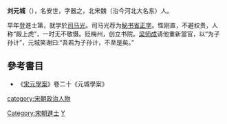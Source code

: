 '''刘元城'''（{{bd|?||?|}}），名安世，字器之，北宋魏（治今河北大名东）人。

早年登進士第，就学於[[司马光|司马光]]。司马光荐为[[秘书省|秘书省]][[正字|正字]]。性刚直，不避权贵，人称“殿上虎”，一时无不敬慑。贬梅州，创立书院。[[梁师成|梁师成]]请他重新當官，以“为子孙计”，元城笑谢曰:“吾若为子孙计，不至是矣。”

== 參考書目 ==
* 《[[宋元學案|宋元學案]]》卷二十《元城學案》 
{{DEFAULTSORT:Liu Yuancheng}}
[[category:宋朝政治人物|category:宋朝政治人物]]
[[Category:宋朝進士|Category:宋朝進士]]
[[Category:劉姓|Y]]
{{宋朝人小作品}}